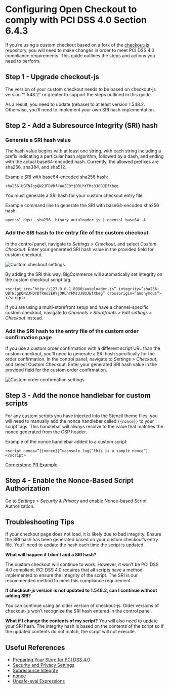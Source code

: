 # Configuring Open Checkout to comply with PCI DSS 4.0 Section 6.4.3
If you’re using a custom checkout based on a fork of the [checkout-js](https://github.com/bigcommerce/checkout-js) repository, you will need to make changes in order to meet PCI DSS 4.0 compliance requirements. This guide outlines the steps and actions you need to perform.

## Step 1 - Upgrade checkout-js
The version of your custom checkout needs to be based on checkout-js version “1.548.2” or greater to support the steps outlined in this guide.

As a result, you need to update (rebase) to at least version 1.548.2. Otherwise, you’ll need to implement your own SRI hash implementation.

## Step 2 - Add a Subresource Integrity (SRI) hash
### Generate a SRI hash value
The hash value begins with at least one string, with each string including a prefix indicating a particular hash algorithm, followed by a dash, and ending with the actual base64-encoded hash. Currently, the allowed prefixes are sha256, sha384, and sha512.

Example SRI with base64-encoded sha256 hash:
```
sha256-UBTNJgpQN2JFDVDfkWo2E8YjORLhYFMs3J8OJEfXbeg
```

You must generate a SRI hash for your custom checkout entry file.

Example command line to generate the SRI with base64-encoded sha256 hash:
```
openssl dgst -sha256 -binary autoloader.js | openssl base64 -A
```
### Add the SRI hash to the entry file of the custom checkout
In the control panel, navigate to *Settings > Checkout*, and select *Custom Checkout*. Enter your generated SRI hash value in the provided field for custom checkout.

![Custom checkout settings](https://storage.googleapis.com/bigcommerce-production-dev-center/images/checkout-sri-settings.png)

By adding the SRI this way, BigCommerce will automatically set integrity on the custom checkout script tag.
```
<script src=”http://127.0.0.1:8080/autoloader.js” integrity=”sha256-UBTNJgpQN2JFDVDfkWo2E8YjORLhYFMs3J8OJEfXbeg” crossorigin=”anonymous”>
</script>
```
<Callout type="info">
 If you are using a multi-storefront setup and have a channel-specific custom checkout, navigate to <em>Channels > Storefronts > Edit settings > Checkout</em> instead.
 </Callout>
 
### Add the SRI hash to the entry file of the custom order confirmation page
If you use a custom order confirmation with a different script URL than the custom checkout, you’ll need to generate a SRI hash specifically for the order confirmation. In the control panel, navigate to *Settings > Checkout*, and select Custom Checkout. Enter your generated SRI hash value in the provided field for the custom order confirmation.

![Custom order confirmation settings](https://storage.googleapis.com/bigcommerce-production-dev-center/images/order-confirmation-sri-settings.png)
## Step 3 - Add the nonce handlebar for custom scripts
For any custom scripts you have injected into the Stencil theme files, you will need to manually add the nonce handlebar called `{{nonce}}` to your script tags. This handlebar will always resolve to the value that matches the nonce generated from the CSP header.

Example of the nonce handlebar added to a custom script:

```
<script nonce=”{{nonce}}”>console.log(“this is a sample nonce”); </script>
```

[Cornerstone PR  Example](https://github.com/bigcommerce/cornerstone/pull/2525/commits/2b0aeddbebe2900b040d918e6ced58ea70f520d3)
## Step 4 - Enable the Nonce-Based Script Authorization

Go to *Settings > Security & Privacy* and enable Nonce-based Script Authorization.

## Troubleshooting Tips
If your checkout page does not load, it is likely due to bad integrity. Ensure the SRI hash has been generated based on your custom checkout’s entry file. You’ll need to update the hash each time the script is updated.

**What will happen if I don’t add a SRI hash?**

The custom checkout will continue to work. However, it won’t be PCI DSS 4.0 compliant. PCI DSS 4.0 requires that all scripts have a method implemented to ensure the integrity of the script. The SRI is our recommended method to meet this compliance requirement. 


**If checkout-js version is not updated to 1.548.2, can I continue without adding SRI?**

You can continue using an older version of checkout-js. Older versions of checkout-js won’t recognize the SRI hash entered in the control panel.

**What if I change the contents of my script?**
You will also need to update your SRI hash. The integrity hash is based on the contents of the script so if the updated contents do not match, the script will not execute.
## Useful References
- [Preparing Your Store for PCI DSS 4.0](https://www.bigcommerce.com.au/blog/preparing-your-store-for-pci-dss-4-0/)
- [Security and Privacy Settings](https://support.bigcommerce.com/s/article/Security-and-Privacy-Settings)
- [Subresource Integrity](https://developer.mozilla.org/en-US/docs/Web/Security/Subresource_Integrity)
- [nonce](https://developer.mozilla.org/en-US/docs/Web/HTML/Global_attributes/nonce)
- [Unsafe-eval Expressions](https://developer.mozilla.org/en-US/docs/Web/HTTP/Headers/Content-Security-Policy/script-src#unsafe_eval_expressions)
